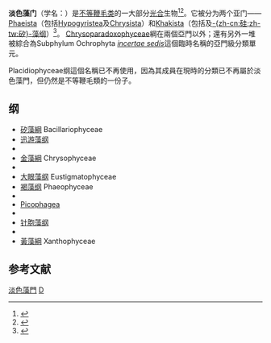 {{Automatic taxobox
 | image = Dense kep forest with understorey P9041201.JPG
 | display_parents = 3
 | taxon = Ochrophyta
 | authority = [[湯瑪斯·卡弗利爾-史密斯|Cavalier-Smith]], 1995{{r|Cavalier-Smith}}
 | subdivision_ranks = [[綱_(生物)|綱]]
 | subdivision = 
}}

'''淡色藻门'''（学名：{{lang|la|Ochrophyta}}）是[[不等鞭毛类|不等鞭毛类]]的一大部分[[光合作用|光合]]生物<ref name="Cavalier-Smith et Chao 2006">{{cite journal |first1=Thomas |author1=Cavalier-Smith |authorlink1=湯瑪斯·卡弗利爾-史密斯 |first2=Ema E.-Y. |last2=Chao |year=2006 |title=Phylogeny and megasystematics of phagotrophic heterokonts (kingdom Chromista) |url=https://archive.org/details/sim_journal-of-molecular-evolution_2006-04_62_4/page/388 |journal=[[Journal_of_Molecular_Evolution|Journal of Molecular Evolution]] |volume=62 |issue=4 |pages=388–420 |pmid=16557340 |doi=10.1007/s00239-004-0353-8 |language=en }}</ref><ref>{{cite journal |author=Ingvild Riisberga, Russell J. S. Orr, Ragnhild Kluge, Kamran Shalchian-Tabrizi, Holly A. Bowers, Vishwanath Patil, Bente Edvardsen & Kjetill S. Jakobsen |year=2009 |title=Seven gene phylogeny of heterokonts |journal=''[[Protist_(journal)|Protist]]'' |volume=160 |issue=2 |pages=191–204 |pmid=19213601 |doi=10.1016/j.protis.2008.11.004}}</ref>。它被分为两个亚门——[[Phaeista|Phaeista]]（包括[[Hypogyristea|Hypogyristea]]及[[Chrysista|Chrysista]]）和[[Khakista|Khakista]]（包括{{Link-en|Bolidomonas|Bolidomonas}}及[[硅藻纲|-{zh-cn:硅;zh-tw:矽}-藻纲]]）<ref>{{cite web |url=http://www.shigen.nig.ac.jp/algae_tree/HeterokontophytaE.html |title=Heterokontophyta |work=SHIGEN |access-date=2009-06-18 |publisher=[[National_Institute_of_Genetics|National Institute of Genetics]] |language=en |archive-date=2020-02-16 |archive-url=https://web.archive.org/web/20200216193709/http://shigen.nig.ac.jp/algae_tree/HeterokontophytaE.html |dead-url=no }}</ref>。
[[Chrysoparadoxophyceae|Chrysoparadoxophyceae]]綱在兩個亞門以外；還有另外一堆被綜合為Subphylum Ochrophyta ''[[地位未定|incertae sedis]]''這個臨時名稱的亞門級分類單元{{r|WoRMS}}。

Placidiophyceae纲這個名稱已不再使用，因為其成員在現時的分類已不再屬於淡色藻門，但仍然是不等鞭毛類的一份子{{r|WoRMS}}。

== 纲 ==
* [[矽藻|矽藻綱]] Bacillariophyceae
* [[迅游藻纲|迅游藻纲]] {{tsl|en|Bolidophyceae||Bolidophyceae}}
*{{tsl|en|Chrysomerophyceae||Chrysomerophyceae}}
*[[金藻|金藻綱]] Chrysophyceae
*{{tsl|en|Dictyochophyceae||Dictyochophyceae}}
*[[大眼藻纲|大眼藻纲]] Eustigmatophyceae
*[[褐藻纲|褐藻纲]] Phaeophyceae
*{{tsl|en|Phaeothamniophyceae||Phaeothamniophyceae}}
*[[Picophagea|Picophagea]]
*{{tsl|en|Pinguiophyceae||Pinguiophyceae}}
* [[针胞藻纲|针胞藻纲]] {{tsl|en|Raphidophyceae||Raphidophyceae}}
*{{tsl|en|Synchromophyceae||Synchromophyceae}}
*[[黄藻|黃藻綱]] Xanthophyceae

==参考文献==
{{reflist|refs=
<ref name="Cavalier-Smith">{{cite journal | last=Cavalier-Smith |first=Thomas |authorlink=湯瑪斯·卡弗利爾-史密斯 | year = 1995 | title = Zooflagellate phylogeny and classification | url = | journal = Cytology | volume = 37 | issue = | pages = 1010–1029 | language = de }}</ref>
<ref name="WoRMS">{{WoRMS |id=345465
 |title=Ochrophyta |db=AlgaeBase
 |last1=Guiry |first1=Michael D.
 |last2=Decock |first2=Wim
2008-11-05 |access-date=2020-03-26 }}</ref>
}}

{{commonscat|Ochrophyta}}
{{真核生物}}
{{Taxonbar|from=Q1048772}}

[[Category:淡色藻門|]]
[[Category:1995年描述的分类群|D]]